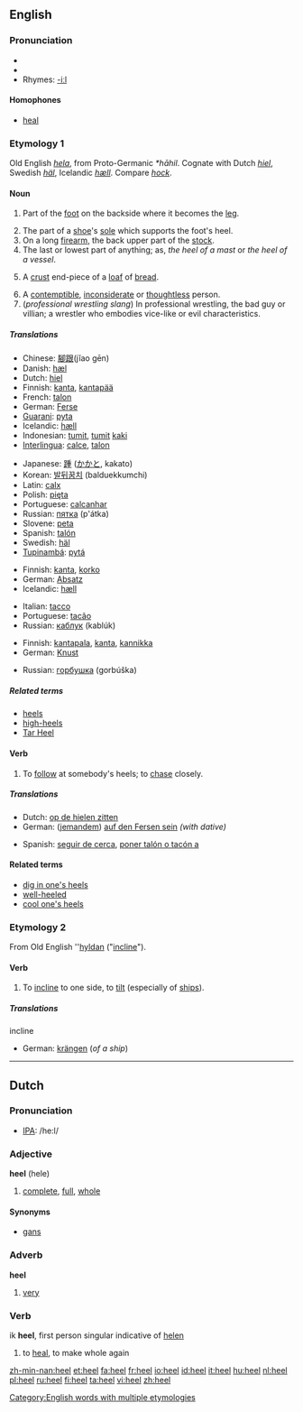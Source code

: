==English==

===Pronunciation===
*{{IPA|/hiːl/}}
*{{audio|en-us-heel.ogg|Audio (US)}}
*Rhymes: [[Rhymes:English:-iːl|-iːl]]

====Homophones====
*[[heal]]

===Etymology 1===
Old English ''[[hela#Old English|hela]]'', from Proto-Germanic ''*hāhil''.  Cognate with Dutch ''[[hiel#Dutch|hiel]]'', Swedish ''[[häl]]'', Icelandic ''[[hæll]]''.  Compare ''[[hock]]''.

====Noun====
{{en-noun}}

# {{anatomy}} Part of the [[foot]] on the backside where it becomes the [[leg]].
# The part of a [[shoe]]'s [[sole]] which supports the foot's heel.
# On a long [[firearm]], the back upper part of the [[stock]].
# The last or lowest part of anything; as, ''the heel of a mast'' or ''the heel of a vessel''.
# {{US}} A [[crust]] end-piece of a [[loaf]] of [[bread]].
# A [[contemptible]], [[inconsiderate]] or [[thoughtless]] person.
# (''professional wrestling slang'') In professional wrestling, the bad guy or villian; a wrestler who embodies vice-like or evil characteristics.

=====Translations=====
{{trans-top|(anatomy) part of the foot}}
*Chinese: [[腳跟]](jĭao gēn)
*Danish: [[hæl]] {{c}}
*Dutch: [[hiel]] {{m}}
*Finnish: [[kanta]], [[kantapää]]
*French: [[talon]] {{m}}
*German: [[Ferse]] {{f}}
*[[Guarani]]: [[pyta]]
*Icelandic: [[hæll]] {{m}}
*Indonesian: [[tumit]], [[tumit]] [[kaki]]
*[[Interlingua]]: [[calce]], [[talon]]
{{trans-mid}}
*Japanese: [[踵]] ([[かかと]], kakato)
*Korean: [[발뒤꿈치]] (balduekkumchi)
*Latin: [[calx]] {{f}}
*Polish: [[pięta]] {{f}}
*Portuguese: [[calcanhar]] {{m}}
*Russian: [[пятка]] (p'átka) {{f}}
*Slovene: [[peta]] {{f}}
*Spanish: [[talón]] {{m}}
*Swedish: [[häl]] {{c}}
*[[Tupinambá]]: [[pytá]]
{{trans-bottom}}

{{trans-top|part of shoe}}
*Finnish: [[kanta]], [[korko]]
*German: [[Absatz]] {{m}}
*Icelandic: [[hæll]] {{m}}
{{trans-mid}}
*Italian: [[tacco]] {{m}} 
*Portuguese: [[tacão]] {{m}}
*Russian: [[каблук]] (kablúk) {{m}}
{{trans-bottom}}

{{trans-top|end-piece of a loaf of bread}}
*Finnish: [[kantapala]], [[kanta]], [[kannikka]]
*German: [[Knust]] {{m}}
{{trans-mid}}
*Russian: [[горбушка]] (gorbúška) {{f}}
{{trans-bottom}}

=====Related terms=====
*[[heels]]
*[[high-heels]]
*[[Tar Heel]]

====Verb====
{{en-verb}}

# To [[follow]] at somebody's heels; to [[chase]] closely.

=====Translations=====
{{top}}
*Dutch: [[op de hielen zitten]]
*German: ([[jemandem]]) [[auf den Fersen sein]] ''(with dative)''
{{mid}}
*Spanish: [[seguir de cerca]], [[poner talón o tacón a]]
{{bottom}}

====Related terms====
*[[dig in one's heels]]
*[[well-heeled]]
*[[cool one's heels]]

===Etymology 2===
From Old English ''[[hyldan#Old English|hyldan]] ("[[incline]]").

====Verb====
{{en-verb}}

# {{intransitive}} To [[incline]] to one side, to [[tilt]] (especially of [[ship]]s).

=====Translations=====
;incline
*German: [[krängen]] (''of a ship'')

[[Category:English words with multiple etymologies]]

----

==Dutch==

===Pronunciation===
*[[w:IPA|IPA]]: /he:l/

===Adjective===
'''heel''' (hele)

# [[complete]], [[full]], [[whole]]

====Synonyms====
*[[gans]]

===Adverb===
'''heel'''

# [[very]]

===Verb===
ik '''heel''', first person singular indicative of [[helen]]

# to [[heal]], to make whole again

[[zh-min-nan:heel]]
[[et:heel]]
[[fa:heel]]
[[fr:heel]]
[[io:heel]]
[[id:heel]]
[[it:heel]]
[[hu:heel]]
[[nl:heel]]
[[pl:heel]]
[[ru:heel]]
[[fi:heel]]
[[ta:heel]]
[[vi:heel]]
[[zh:heel]]